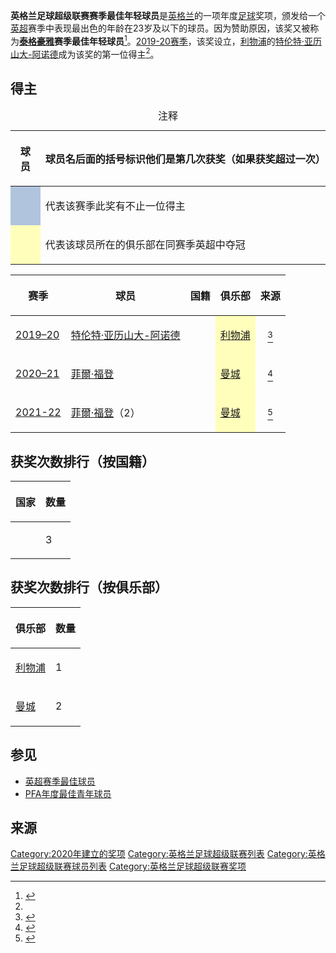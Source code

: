 {{noteTA
|G1=英超|G2=UEFA|G3=PP|G4=Football
|1=zh-hans:特伦特·亚历山大-阿诺德;zh-hk:特倫·阿歷山大-阿諾;zh-tw:特倫·阿歷山大-艾諾特;
}}
{{Infobox award
| name = 英格兰足球超级联赛赛季最佳年轻球员
| subheader = <!-- or | current_awards = -->
| image = 
| image_size = <!-- or | image_upright = -->
| alt = 
| caption = 
| description = 一个赛季英超联赛中表现最突出的年龄在23岁及以下的球员
| sponsor = 宇舶
| country = [[英格兰|英格兰]]
| presenter = 英超联赛
| former name = 
| year = 2021
| year2 = 2021
| holder = [[菲爾·福登|菲爾·福登]]<!-- or | winner = or | winners = -->
| most_awards = 菲爾·福登 (2)
}}

'''英格兰足球超级联赛赛季最佳年轻球员'''是[[英格兰|英格兰]]的一项年度[[足球|足球]]奖项，颁发给一个[[英格兰足球超级联赛|英超]]赛季中表现最出色的年龄在23岁及以下的球员。因为赞助原因，该奖又被称为'''[[泰格豪雅|泰格豪雅]]赛季最佳年轻球员'''<ref>{{Cite web|url=https://www.premierleague.com/news/1419796|publisher=Premier League |date=2019-10-10|accessdate=2020-08-07 |title=TAG Heuer Young Player of the Season award launched}}</ref>。[[2019年至2020年英格蘭足球超級聯賽|2019-20赛季]]，该奖设立，[[利物浦足球俱乐部|利物浦]]的[[特倫·阿歷山大-艾諾特|特伦特·亚历山大-阿诺德]]成为该奖的第一位得主<ref name="TAA20"/>。

==得主==
{| class="wikitable plainrowheaders"
|+注释
!scope="row"|'''球员 {{small|(X)}}'''
|球员名后面的括号标识他们是第几次获奖（如果获奖超过一次）
|-
!scope="row" style="text-align:center; background:#B0C4DE"|{{dagger|alt=multiple award winners in the same season}}
|代表该赛季此奖有不止一位得主
|-
!scope="row" style="text-align:center; background:#ffb"|{{double-dagger|alt=Club were Premier League champions}}
|代表该球员所在的俱乐部在同赛季英超中夺冠
|}

{| class="wikitable sortable plainrowheaders"
|+
!scope="col"|赛季
!scope="col"|球员
!scope="col"|国籍
!scope="col"|俱乐部
!scope="col" class="unsortable"|来源
|-
|[[2019年至2020年英格蘭足球超級聯賽|2019–20]]
| scope="row" |[[特倫·阿歷山大-艾諾特|特伦特·亚历山大-阿诺德]]
|{{flagcountry|ENG}}
!scope="row" style="background:#ffb"|[[利物浦足球俱乐部|利物浦]]{{sup|{{double-dagger|alt=Club were Premier League champions}}}}
|style="text-align:center"|<ref name="TAA20">{{cite news|title=Alexander-Arnold named TAG Heuer Young Player of the Season|publisher=Premier League |url=https://www.premierleague.com/news/1750635|date=2020-08-14|accessdate=2020-08-14}}</ref>
|-
|[[2020年至2021年英格蘭足球超級聯賽|2020–21]]
| scope="row" |[[菲爾·福登|菲爾·福登]]
|{{flagcountry|ENG}}
!scope="row" style="background:#ffb"|[[曼彻斯特城足球俱乐部|曼城]]{{sup|{{double-dagger|alt=Club were Premier League champions}}}}
|style="text-align:center"|<ref>{{cite web|url=https://www.mancity.com/news/mens/phil-foden-named-premier-league-young-player-of-the-year-63758492|title=PHIL FODEN NAMED PREMIER LEAGUE YOUNG PLAYER OF THE YEAR|publisher=Manchester City FC|date=2021-06-05|language=en}}</ref>
|-
|[[2021年至2022年英格蘭足球超級聯賽|2021-22]]
|[[菲爾·福登|菲爾·福登]]（2）
|{{flagcountry|ENG}}
!scope="row" style="background:#ffb"|[[曼彻斯特城足球俱乐部|曼城]]{{sup|{{double-dagger|alt=Club were Premier League champions}}}}
|style="text-align:center"|<ref>{{cite news|title=Foden named Hublot Young Player of the Season|publisher=Premier League |url=https://www.premierleague.com/news/2621849|date=21 May 2022|access-date=21 May 2022}}</ref>
|}

==获奖次数排行（按国籍）==
{| class="sortable wikitable plainrowheaders" style="text-align:center;"
|-
!scope="col"|国家
!scope="col"|数量
|-
!scope="row"|{{flagcountry|ENG}}
|3
|}

==获奖次数排行（按俱乐部）==
{| class="sortable wikitable plainrowheaders" style="text-align:center;"
|-
!scope="col"|俱乐部
!scope="col"|数量
|-
!scope="row"|[[利物浦足球俱乐部|利物浦]]
|1
|-
!scope="row"|[[曼彻斯特城足球俱乐部|曼城]]
|2
|}

==参见==
*[[英格兰足球超级联赛赛季最佳球员|英超赛季最佳球员]]
*[[PFA年度最佳青年球員|PFA年度最佳青年球员]]

==来源==
{{reflist}}

{{英格兰足球超级联赛赛季最佳年轻球员}}
{{英格蘭超級足球聯賽}}

[[Category:2020年建立的奖项|Category:2020年建立的奖项]]
[[Category:英格兰足球超级联赛列表|Category:英格兰足球超级联赛列表]]
[[Category:英格兰足球超级联赛球员列表|Category:英格兰足球超级联赛球员列表]]
[[Category:英格兰足球超级联赛奖项|Category:英格兰足球超级联赛奖项]]